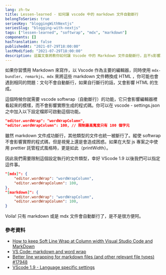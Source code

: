 ```yaml
---
lang: zh-tw
title: Lessen-learned - 如何讓 vscode 中的 markdown 文件自動斷行
belongToSeries: true
seriesKey: "bloggingWithNextjs"
seriesSlug: "blogging-with-nextjs"
tags: ["lessen-learned", "softwrap", "mdx", "markdown"]
components: []
hasTranslation: false
publishedAt: "2021-07-29T18:00:00"
lastModified: "2021-07-29T18:00:00"
description: 這篇文章將教你如何讓 Vscode 中的 Markdown 文件自動斷行，且不s影響其他文件。
---
```



如果你習慣用 Markdown 來寫作，以 Vscode 作為主要的編輯器，同時使用 `mdx-bundler`、`remarkjs`、`mdx` 來將這些 markdown 文件轉換成 HTML ，你可能也會遇到相同的問題：文句不會自動斷行，如果自行斷行的話，又會影響 HTML 的生成。

這個時候你就需要 vscode softwrap（自動斷行）的功能，它只會影響編輯器裡看起來的模樣，而不會影響實際生成的程式碼。你可以在 vscode - settings.json之中加入以下設定檔即可啟動這個功能。

```json
"editor.wordWrap": "wordWrapColumn",
"editor.wordWrapColumn": 100, // 限制最高寬度只有 100 個字元
```

雖然 markdown 文件成功斷行，其他類型的文件也統一被斷行了。縱使 softwrap 不會影響實際的程式碼，但是視覺上還是會造成困惑。如果在大型 js 專案之中使用 prettier 託管程式風格時，更是如此（printWidth）。

因此我們需要限制這個設定執行的文件類型，幸好 VScode 1.9 以後我們可以指定這件事。

```json
"[mdx]": {
	"editor.wordWrap": "wordWrapColumn",
	"editor.wordWrapColumn": 100,
},
"[markdown]": {
	"editor.wordWrap": "wordWrapColumn",
	"editor.wordWrapColumn": 100,
}
```

Voila! 只有 markdown 或是 mdx 文件會自動斷行了，是不是很方便阿。


### 參考資料

- [How to keep Soft Line Wrap at Column width Visual Studio Code and MarkDown](https://jonathanmh.com/keep-soft-line-wrap-column-width-visual-studio-code-markdown/)
- [VS Code: markdown and word wrap](https://jmarcher.io/vs-code-markdown-and-word-wrap/)
- [Better line wrapping for markdown files (and other relevant file types) #17948](https://github.com/microsoft/vscode/issues/17948)
- [VScode 1.9 - Language specific settings](https://code.visualstudio.com/updates/v1_9#_language-specific-settings)